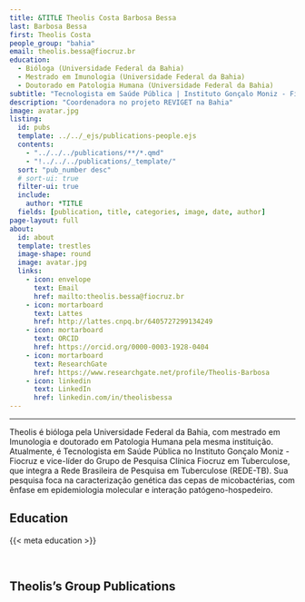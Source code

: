 ---
title: &TITLE Theolis Costa Barbosa Bessa
last: Barbosa Bessa
first: Theolis Costa
people_group: "bahia"
email: theolis.bessa@fiocruz.br
education:
  - Bióloga (Universidade Federal da Bahia)
  - Mestrado em Imunologia (Universidade Federal da Bahia)
  - Doutorado em Patologia Humana (Universidade Federal da Bahia)
subtitle: "Tecnologista em Saúde Pública | Instituto Gonçalo Moniz - Fiocruz"
description: "Coordenadora no projeto REVIGET na Bahia"
image: avatar.jpg
listing:
  id: pubs
  template: ../../_ejs/publications-people.ejs
  contents:
    - "../../../publications/**/*.qmd"
    - "!../../../publications/_template/"
  sort: "pub_number desc"
  # sort-ui: true
  filter-ui: true
  include:
    author: *TITLE
  fields: [publication, title, categories, image, date, author]
page-layout: full
about:
  id: about
  template: trestles
  image-shape: round
  image: avatar.jpg
  links:
    - icon: envelope
      text: Email
      href: mailto:theolis.bessa@fiocruz.br
    - icon: mortarboard
      text: Lattes
      href: http://lattes.cnpq.br/6405727299134249
    - icon: mortarboard
      text: ORCID
      href: https://orcid.org/0000-0003-1928-0404
    - icon: mortarboard
      text: ResearchGate
      href: https://www.researchgate.net/profile/Theolis-Barbosa
    - icon: linkedin
      text: LinkedIn
      href: linkedin.com/in/theolisbessa
---

<hr>

:::{#about}

Theolis é bióloga pela Universidade Federal da Bahia, com mestrado em Imunologia e doutorado em Patologia Humana pela mesma instituição. Atualmente, é Tecnologista em Saúde Pública no Instituto Gonçalo Moniz - Fiocruz e vice-líder do Grupo de Pesquisa Clínica Fiocruz em Tuberculose, que integra a Rede Brasileira de Pesquisa em Tuberculose (REDE-TB). Sua pesquisa foca na caracterização genética das cepas de micobactérias, com ênfase em epidemiologia molecular e interação patógeno-hospedeiro.

## Education
{{< meta education >}}

<br>

::: 

## Theolis's Group Publications

:::{#pubs}
:::
